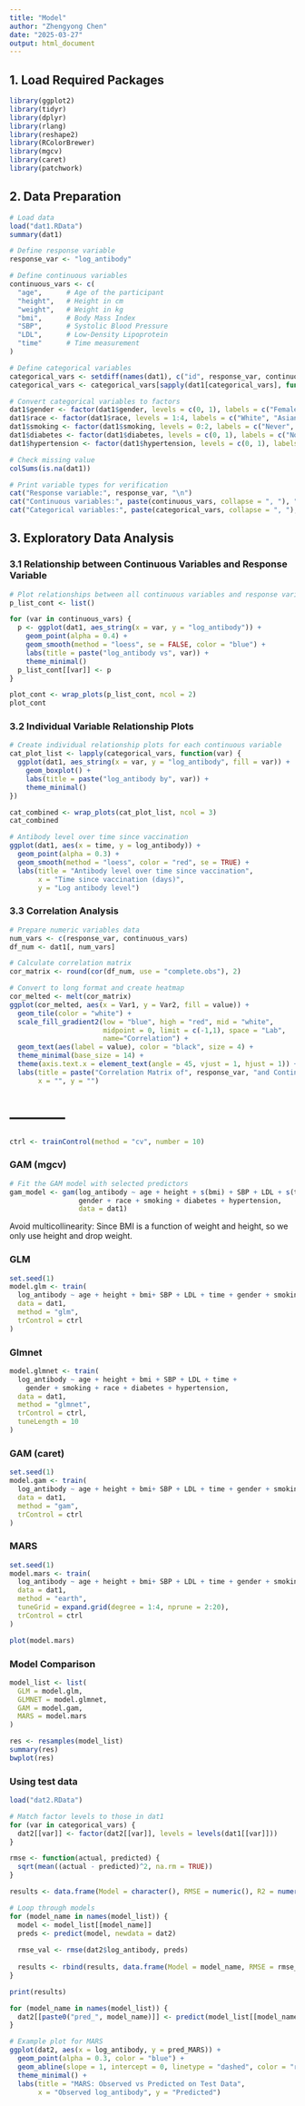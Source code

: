 ```yaml
---
title: "Model"
author: "Zhengyong Chen"
date: "2025-03-27"
output: html_document
---
```

## 1. Load Required Packages
```r
library(ggplot2)
library(tidyr)
library(dplyr)
library(rlang)
library(reshape2)
library(RColorBrewer)
library(mgcv)
library(caret)
library(patchwork)
```

## 2. Data Preparation
```r
# Load data
load("dat1.RData")
summary(dat1)

# Define response variable
response_var <- "log_antibody"

# Define continuous variables
continuous_vars <- c(
  "age",      # Age of the participant
  "height",   # Height in cm
  "weight",   # Weight in kg
  "bmi",      # Body Mass Index
  "SBP",      # Systolic Blood Pressure
  "LDL",      # Low-Density Lipoprotein
  "time"      # Time measurement
)

# Define categorical variables
categorical_vars <- setdiff(names(dat1), c("id", response_var, continuous_vars))
categorical_vars <- categorical_vars[sapply(dat1[categorical_vars], function(x) is.numeric(x) || is.factor(x))]

# Convert categorical variables to factors
dat1$gender <- factor(dat1$gender, levels = c(0, 1), labels = c("Female", "Male"))
dat1$race <- factor(dat1$race, levels = 1:4, labels = c("White", "Asian", "Black", "Hispanic"))
dat1$smoking <- factor(dat1$smoking, levels = 0:2, labels = c("Never", "Former", "Current"))
dat1$diabetes <- factor(dat1$diabetes, levels = c(0, 1), labels = c("No", "Yes"))
dat1$hypertension <- factor(dat1$hypertension, levels = c(0, 1), labels = c("No", "Yes"))

# Check missing value
colSums(is.na(dat1))

# Print variable types for verification
cat("Response variable:", response_var, "\n")
cat("Continuous variables:", paste(continuous_vars, collapse = ", "), "\n")
cat("Categorical variables:", paste(categorical_vars, collapse = ", "), "\n")
```

## 3. Exploratory Data Analysis

### 3.1 Relationship between Continuous Variables and Response Variable
```r
# Plot relationships between all continuous variables and response variable
p_list_cont <- list()

for (var in continuous_vars) {
  p <- ggplot(dat1, aes_string(x = var, y = "log_antibody")) +
    geom_point(alpha = 0.4) +
    geom_smooth(method = "loess", se = FALSE, color = "blue") +
    labs(title = paste("log_antibody vs", var)) +
    theme_minimal()
  p_list_cont[[var]] <- p
}

plot_cont <- wrap_plots(p_list_cont, ncol = 2)
plot_cont
```

### 3.2 Individual Variable Relationship Plots
```r
# Create individual relationship plots for each continuous variable
cat_plot_list <- lapply(categorical_vars, function(var) {
  ggplot(dat1, aes_string(x = var, y = "log_antibody", fill = var)) +
    geom_boxplot() +
    labs(title = paste("log_antibody by", var)) +
    theme_minimal()
})

cat_combined <- wrap_plots(cat_plot_list, ncol = 3)
cat_combined
```

```r
# Antibody level over time since vaccination
ggplot(dat1, aes(x = time, y = log_antibody)) +
  geom_point(alpha = 0.3) +
  geom_smooth(method = "loess", color = "red", se = TRUE) +
  labs(title = "Antibody level over time since vaccination",
       x = "Time since vaccination (days)",
       y = "Log antibody level")
```

### 3.3 Correlation Analysis
```r
# Prepare numeric variables data
num_vars <- c(response_var, continuous_vars)
df_num <- dat1[, num_vars]

# Calculate correlation matrix
cor_matrix <- round(cor(df_num, use = "complete.obs"), 2)

# Convert to long format and create heatmap
cor_melted <- melt(cor_matrix)
ggplot(cor_melted, aes(x = Var1, y = Var2, fill = value)) +
  geom_tile(color = "white") +
  scale_fill_gradient2(low = "blue", high = "red", mid = "white",
                       midpoint = 0, limit = c(-1,1), space = "Lab",
                       name="Correlation") +
  geom_text(aes(label = value), color = "black", size = 4) +
  theme_minimal(base_size = 14) +
  theme(axis.text.x = element_text(angle = 45, vjust = 1, hjust = 1)) +
  labs(title = paste("Correlation Matrix of", response_var, "and Continuous Variables"),
       x = "", y = "")
```



# -----------
```r
ctrl <- trainControl(method = "cv", number = 10)
```



### GAM (mgcv)
```r
# Fit the GAM model with selected predictors
gam_model <- gam(log_antibody ~ age + height + s(bmi) + SBP + LDL + s(time) +
                 gender + race + smoking + diabetes + hypertension,
                 data = dat1)
```

Avoid multicollinearity:
Since BMI is a function of weight and height, so we only use height and drop weight.

### GLM
```r
set.seed(1)
model.glm <- train(
  log_antibody ~ age + height + bmi+ SBP + LDL + time + gender + smoking + race + diabetes + hypertension,
  data = dat1,
  method = "glm", 
  trControl = ctrl
)
```


### Glmnet
```r
model.glmnet <- train(
  log_antibody ~ age + height + bmi + SBP + LDL + time +
    gender + smoking + race + diabetes + hypertension,
  data = dat1,
  method = "glmnet",
  trControl = ctrl,
  tuneLength = 10  
)
```


### GAM (caret)
```r
set.seed(1)
model.gam <- train(
  log_antibody ~ age + height + bmi+ SBP + LDL + time + gender + smoking + race + diabetes + hypertension,
  data = dat1,
  method = "gam", 
  trControl = ctrl
)
```

### MARS
```r
set.seed(1)
model.mars <- train(
  log_antibody ~ age + height + bmi+ SBP + LDL + time + gender + smoking + race + diabetes + hypertension,
  data = dat1,
  method = "earth",
  tuneGrid = expand.grid(degree = 1:4, nprune = 2:20),
  trControl = ctrl
)
```

```r
plot(model.mars)
```

### Model Comparison
```r
model_list <- list(
  GLM = model.glm,
  GLMNET = model.glmnet,
  GAM = model.gam,
  MARS = model.mars
)

res <- resamples(model_list)
summary(res)
bwplot(res)
```


### Using test data

```r
load("dat2.RData")
```

```r
# Match factor levels to those in dat1
for (var in categorical_vars) {
  dat2[[var]] <- factor(dat2[[var]], levels = levels(dat1[[var]]))
}
```


```r
rmse <- function(actual, predicted) {
  sqrt(mean((actual - predicted)^2, na.rm = TRUE))
}

results <- data.frame(Model = character(), RMSE = numeric(), R2 = numeric())

# Loop through models
for (model_name in names(model_list)) {
  model <- model_list[[model_name]]
  preds <- predict(model, newdata = dat2)
  
  rmse_val <- rmse(dat2$log_antibody, preds)
  
  results <- rbind(results, data.frame(Model = model_name, RMSE = rmse_val))
}

print(results)
```

```r
for (model_name in names(model_list)) {
  dat2[[paste0("pred_", model_name)]] <- predict(model_list[[model_name]], newdata = dat2)
}

# Example plot for MARS
ggplot(dat2, aes(x = log_antibody, y = pred_MARS)) +
  geom_point(alpha = 0.3, color = "blue") +
  geom_abline(slope = 1, intercept = 0, linetype = "dashed", color = "red") +
  theme_minimal() +
  labs(title = "MARS: Observed vs Predicted on Test Data",
       x = "Observed log_antibody", y = "Predicted")
```



